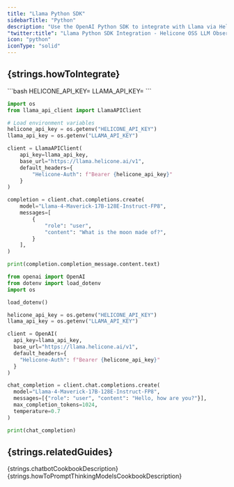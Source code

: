 ```yaml
---
title: "Llama Python SDK"
sidebarTitle: "Python"
description: "Use the OpenAI Python SDK to integrate with Llama via Helicone to log your Llama usage."
"twitter:title": "Llama Python SDK Integration - Helicone OSS LLM Observability"
icon: "python"
iconType: "solid"
---
```



## {strings.howToIntegrate}

<Steps>
  <Step title={strings.generateKey}>
    <div dangerouslySetInnerHTML={{ __html: strings.generateKeyInstructions }} />
  </Step>

  <Step title={strings.setApiKey}>
    ```bash
    HELICONE_API_KEY=<your-helicone-api-key>
    LLAMA_API_KEY=<your-llama-api-key>
    ```
  </Step>

  <Step title={strings.modifyBasePath}>
<CodeGroup>

```python Llama SDK
import os
from llama_api_client import LlamaAPIClient

# Load environment variables
helicone_api_key = os.getenv("HELICONE_API_KEY")
llama_api_key = os.getenv("LLAMA_API_KEY")

client = LlamaAPIClient(
    api_key=llama_api_key,
    base_url="https://llama.helicone.ai/v1",
    default_headers={
        "Helicone-Auth": f"Bearer {helicone_api_key}"
    }
)

completion = client.chat.completions.create(
    model="Llama-4-Maverick-17B-128E-Instruct-FP8",
    messages=[
        {
            "role": "user",
            "content": "What is the moon made of?",
        }
    ],
)

print(completion.completion_message.content.text)
```

```python OpenAI SDK
from openai import OpenAI
from dotenv import load_dotenv
import os

load_dotenv()

helicone_api_key = os.getenv("HELICONE_API_KEY")
llama_api_key = os.getenv("LLAMA_API_KEY")

client = OpenAI(
  api_key=llama_api_key,
  base_url="https://llama.helicone.ai/v1",
  default_headers={
    "Helicone-Auth": f"Bearer {helicone_api_key}"
  }
)

chat_completion = client.chat.completions.create(
  model="Llama-4-Maverick-17B-128E-Instruct-FP8",
  messages=[{"role": "user", "content": "Hello, how are you?"}],
  max_completion_tokens=1024,
  temperature=0.7
)

print(chat_completion)
```

</CodeGroup>
  </Step>

  <Step title={strings.verifyInHelicone}>
    <div dangerouslySetInnerHTML={{ __html: strings.verifyInHeliconeDesciption("Llama") }} />
  </Step>
</Steps>

## {strings.relatedGuides}

<CardGroup cols={2}>
  <Card
    title="Building a chatbot with structured outputs"
    icon="lightbulb"
    href="/guides/cookbooks/openai-structured-outputs"
    iconType="light"
    vertical
  >
    {strings.chatbotCookbookDescription}
  </Card>
  <Card
    title="How to Prompt Thinking Models Effectively"
    icon="arrows-rotate"
    href="/guides/cookbooks/prompt-thinking-models"
    iconType="light"
    vertical
  >
    {strings.howToPromptThinkingModelsCookbookDescription}
  </Card>
</CardGroup>
